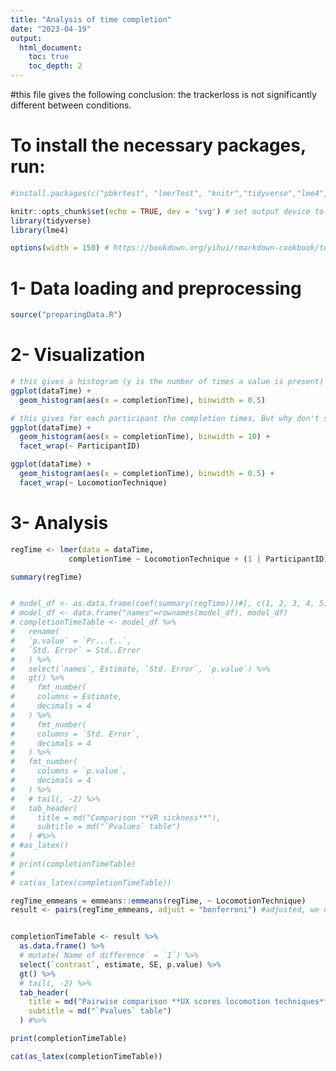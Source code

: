 ```yaml
---
title: "Analysis of time completion"
date: "2023-04-19"
output:
  html_document:
    toc: true
    toc_depth: 2
---
```

#this file gives the following conclusion: the trackerloss is not significantly different between conditions.


# To install the necessary packages, run:
```r
#install.packages(c("pbkrtest", "lmerTest", "knitr","tidyverse","lme4","emmeans","ggplot2"))
```

```r
knitr::opts_chunk$set(echo = TRUE, dev = 'svg') # set output device to svg
library(tidyverse)
library(lme4)

options(width = 150) # https://bookdown.org/yihui/rmarkdown-cookbook/text-width.html
```


# 1- Data loading and preprocessing


```r
source("preparingData.R")
```


# 2- Visualization

```r
# this gives a histogram (y is the number of times a value is present)
ggplot(dataTime) +
  geom_histogram(aes(x = completionTime), binwidth = 0.5)
```

```r
# this gives for each participant the completion times. But why don't some have any???
ggplot(dataTime) +
  geom_histogram(aes(x = completionTime), binwidth = 10) +
  facet_wrap(~ ParticipantID)
```

```r
ggplot(dataTime) +
  geom_histogram(aes(x = completionTime), binwidth = 0.5) +
  facet_wrap(~ LocomotionTechnique)
```

# 3- Analysis

```r
regTime <- lmer(data = dataTime,
             completionTime ~ LocomotionTechnique + (1 | ParticipantID))

summary(regTime)


# model_df <- as.data.frame(coef(summary(regTime)))#[, c(1, 2, 3, 4, 5)]
# model_df <- data.frame("names"=rownames(model_df), model_df)
# completionTimeTable <- model_df %>%
#   rename(
#   `p.value` = `Pr...t..`,
#   `Std. Error` = Std..Error
#   ) %>%
#   select(`names`, Estimate, `Std. Error`, `p.value`) %>%
#   gt() %>%
#     fmt_number(
#     columns = Estimate, 
#     decimals = 4
#   ) %>%
#     fmt_number(
#     columns = `Std. Error`, 
#     decimals = 4
#   ) %>%
#   fmt_number(
#     columns = `p.value`, 
#     decimals = 4
#   ) %>%
#   # tail(, -2) %>%
#   tab_header(
#     title = md("Comparison **VR sickness**"),
#     subtitle = md("`Pvalues` table")
#   ) #%>% 
# #as_latex()
# 
# print(completionTimeTable)
# 
# cat(as_latex(completionTimeTable))
```

```r
regTime_emmeans = emmeans::emmeans(regTime, ~ LocomotionTechnique)
result <- pairs(regTime_emmeans, adjust = "bonferroni") #adjusted, we desire to find significance, so we have to be extra careful on concluding significance. Adjusting for multiple comparisons makes it less likely we find any significant results.


completionTimeTable <- result %>%
  as.data.frame() %>%
  # mutate(`Name of difference` = `1`) %>%
  select(`contrast`, estimate, SE, p.value) %>%
  gt() %>%
  # tail(, -2) %>%
  tab_header(
    title = md("Pairwise comparison **UX scores locomotion techniques**"),
    subtitle = md("`Pvalues` table")
  ) #%>% 

print(completionTimeTable)

cat(as_latex(completionTimeTable))

```

